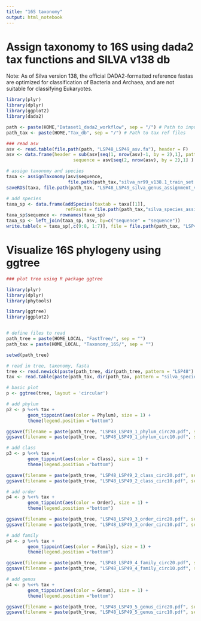```yaml
---
title: "16S taxonomy"
output: html_notebook
---
```


# Assign taxonomy to 16S using dada2 tax functions and SILVA v138 db

Note: As of Silva version 138, the official DADA2-formatted reference fastas are optimized for classification of Bacteria and Archaea, and are not suitable for classifying Eukaryotes.  


```r

library(plyr)
library(dplyr)
library(ggplot2)
library(dada2)

path <- paste(HOME,"Dataset1_dada2_workflow", sep = "/") # Path to input and output files
path_tax <- paste(HOME,"Tax_db", sep = "/") # Path to tax ref files

### read asv
asv <- read.table(file.path(path, "LSP48_LSP49_asv.fa"), header = F)
asv <- data.frame(header = sub(asv[seq(1, nrow(asv)-1, by = 2),1], pattern = ">", replacement = ""),
                         sequence = asv[seq(2, nrow(asv), by = 2),1] )

# assign taxonomy and species
taxa <- assignTaxonomy(asv$sequence, 
                       file.path(path_tax,"silva_nr99_v138.1_train_set.fa.gz"), multithread=TRUE, outputBootstraps = TRUE)
saveRDS(taxa, file.path(path_tax, "LSP48_LSP49_silva_genus_assignment_v138.rds") )

# add species
taxa_sp <- data.frame(addSpecies(taxtab = taxa[[1]], 
                      refFasta = file.path(path_tax,"silva_species_assignment_v138.1.fa.gz"), tryRC = TRUE))
taxa_sp$sequence <- rownames(taxa_sp)
taxa_sp <- left_join(taxa_sp, asv, by=c("sequence" = "sequence"))
write.table(x = taxa_sp[,c(9:8, 1:7)], file = file.path(path_tax, "LSP48_LSP49_silva_species_assignment_v138.txt"), quote = F, col.names = T, row.names = T,  sep = "\t")

```


# Visualize 16S phylogeny using ggtree

```r
### plot tree using R package ggtree

library(plyr)
library(dplyr)
library(phytools)

library(ggtree)
library(ggplot2)


# define files to read
path_tree = paste(HOME_LOCAL, "FastTree/", sep = "")
path_tax = paste(HOME_LOCAL, "Taxonomy_16S/", sep = "")

setwd(path_tree)

# read in tree, taxonomy, fasta
tree <- read.newick(paste(path_tree, dir(path_tree, pattern = "LSP48") , sep = "")) 
tax <- read.table(paste(path_tax, dir(path_tax, pattern = "silva_species") , sep = ""), sep = "\t", stringsAsFactors = F, header = T) 

# basic plot 
p <- ggtree(tree, layout = 'circular')

# add phylum
p2 <- p %<+% tax + 
        geom_tippoint(aes(color = Phylum), size = 1) +
        theme(legend.position ="bottom")

ggsave(filename = paste(path_tree, "LSP48_LSP49_1_phylum_circ20.pdf", sep = ""), width = 20, height = 20)
ggsave(filename = paste(path_tree, "LSP48_LSP49_1_phylum_circ10.pdf", sep = ""), width = 10, height = 10)

# add class
p3 <- p %<+% tax + 
        geom_tippoint(aes(color = Class), size = 1) +
        theme(legend.position ="bottom")

ggsave(filename = paste(path_tree, "LSP48_LSP49_2_class_circ20.pdf", sep = ""), width = 20, height = 20)
ggsave(filename = paste(path_tree, "LSP48_LSP49_2_class_circ10.pdf", sep = ""), width = 10, height = 10)

# add order
p4 <- p %<+% tax + 
        geom_tippoint(aes(color = Order), size = 1) +
        theme(legend.position ="bottom")

ggsave(filename = paste(path_tree, "LSP48_LSP49_3_order_circ20.pdf", sep = ""), width = 20, height = 20)
ggsave(filename = paste(path_tree, "LSP48_LSP49_3_order_circ10.pdf", sep = ""), width = 10, height = 10)

# add family
p4 <- p %<+% tax + 
        geom_tippoint(aes(color = Family), size = 1) +
        theme(legend.position ="bottom")

ggsave(filename = paste(path_tree, "LSP48_LSP49_4_family_circ20.pdf", sep = ""), width = 20, height = 20)
ggsave(filename = paste(path_tree, "LSP48_LSP49_4_family_circ10.pdf", sep = ""), width = 10, height = 10)

# add genus
p4 <- p %<+% tax + 
        geom_tippoint(aes(color = Genus), size = 1) +
        theme(legend.position ="bottom")

ggsave(filename = paste(path_tree, "LSP48_LSP49_5_genus_circ20.pdf", sep = ""), width = 20, height = 20)
ggsave(filename = paste(path_tree, "LSP48_LSP49_5_genus_circ10.pdf", sep = ""), width = 10, height = 10)


```

